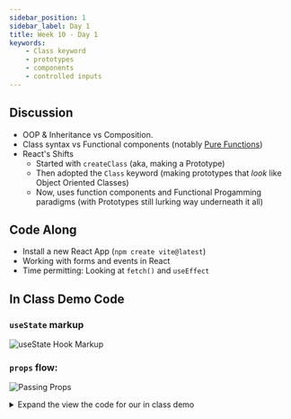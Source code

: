 ```yaml
---
sidebar_position: 1
sidebar_label: Day 1
title: Week 10 - Day 1
keywords:
    - Class keyword
    - prototypes
    - components
    - controlled inputs
---
```


## Discussion

- OOP & Inheritance vs Composition.
- Class syntax vs Functional components (notably [Pure Functions](https://react.dev/learn/keeping-components-pure))
- React's Shifts
  - Started with `createClass` (aka, making a Prototype)
  - Then adopted the `Class` keyword (making prototypes that _look_ like Object Oriented Classes)
  - Now, uses function components and Functional Progamming paradigms (with Prototypes still lurking way underneath it all)

## Code Along

- Install a new React App (`npm create vite@latest`)
- Working with forms and events in React
- Time permitting: Looking at `fetch()` and `useEffect`

## In Class Demo Code

### `useState` markup

![useState Hook Markup](./img/use_state_markup.png)

### `props` flow:

![Passing Props](./img/passing_props.png)

<details>
<summary>Expand the view the code for our in class demo</summary>
```jsx

// App.jsx
import { useState } from 'react'

import MyForm from './components/MyForm';
import './App.css';

function App() {
    const [someText, setSomeText] = useState('');

    // This function will be passed down as a prop to the Form component
    const getFormData = (text) => {
        setSomeText(text);
    }

    // This is a dummy array for demo purposes
    const myArray = ['foo', 'bar', 'baz'];

    return (
        <>
            <h1>Form Demo</h1>
            <MyForm action={getFormData} />
            // This will be populated when the `getFormData` function
            // is called from the child component...
            <p>{someText}</p>
            // This is how we map through an array in jsx
            // NOTE: You need to have a `key` property when mapping!
            // We'll discuss why soon
            {myArray.map(item => {
                return (<p key={item}>{item}</p>)
            })}
        </>
    );
}

export default App;

// MyForm.jsx
import { useState } from 'react';

const MyForm = ({ action }) => {
    const [myInput, setMyInput] = useState({
        "item1": '',
        "item2": ''
    });

    const handleChange = (e) => {
        // This is updating the object we created in state
        // the e.target.name is going to be our key,
        // the e.target.value will be the value
        setMyInput(currentState => ({
            ...currentState,
            [e.target.name]: e.target.value
        }))
    };

    const handleSubmit = (e) => {
        e.preventDefault();
        // call the function that was passed donw
        // this will send the data back up to the parent App.jsx
        action(myInput)
    };

    return (
        <>
            <form onSubmit={handleSubmit}>
                <label>
                    My Input
                    <input
                        type='text'
                        name='item1'
                        value={myInput.item1}
                        onChange={handleChange}
                    />
                </label>
                <label>
                    My Second Input
                    <input
                        type='text'
                        name='item2'
                        value={myInput.item2}
                        onChange={handleChange}
                    />
                </label>
                <button type='submit'>Submit stuff</button>
            </form>
        </>
    );
};

export default MyForm;
```
</details>
